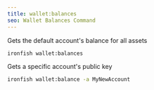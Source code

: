 ```yaml
---
title: wallet:balances
seo: Wallet Balances Command
---
```


Gets the default account's balance for all assets

```sh
ironfish wallet:balances
```

Gets a specific account's public key

```sh
ironfish wallet:balance -a MyNewAccount
```

